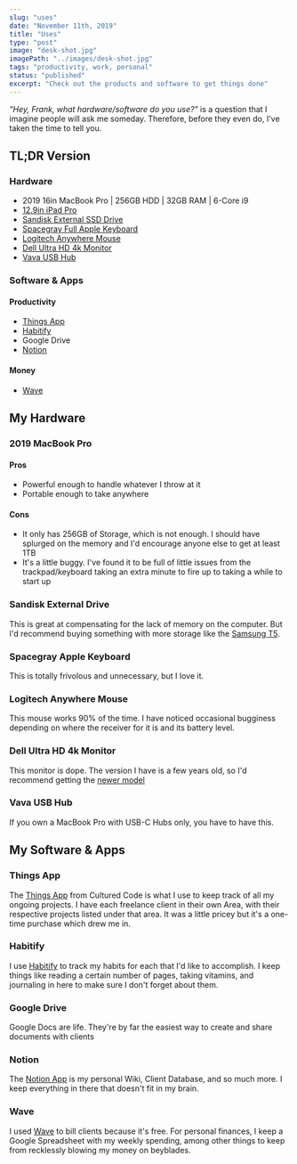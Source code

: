 ```yaml
---
slug: "uses"
date: "November 11th, 2019"
title: "Uses"
type: "post"
image: "desk-shot.jpg"
imagePath: "../images/desk-shot.jpg"
tags: "productivity, work, personal"
status: "published"
excerpt: "Check out the products and software to get things done"
---
```


_"Hey, Frank, what hardware/software do you use?"_ is a question that I imagine people will ask me someday. Therefore, before they even do, I've taken the time to tell you.

## TL;DR Version

### Hardware

- 2019 16in MacBook Pro | 256GB HDD | 32GB RAM | 6-Core i9
- [12.9in iPad Pro][6]
- [Sandisk External SSD Drive][5]
- [Spacegray Full Apple Keyboard][1]
- [Logitech Anywhere Mouse][2]
- [Dell Ultra HD 4k Monitor][3]
- [Vava USB Hub][4]

### Software & Apps

#### Productivity

- [Things App][9]
- [Habitify][10]
- Google Drive
- [Notion][11]

#### Money

- [Wave][12]

## My Hardware

### 2019 MacBook Pro

#### Pros

- Powerful enough to handle whatever I throw at it
- Portable enough to take anywhere

#### Cons

- It only has 256GB of Storage, which is not enough. I should have splurged on the memory and I'd encourage anyone else to get at least 1TB
- It's a little buggy. I've found it to be full of little issues from the trackpad/keyboard taking an extra minute to fire up to taking a while to start up

### Sandisk External Drive

This is great at compensating for the lack of memory on the computer. But I'd recommend buying something with more storage like the [Samsung T5][7].

### Spacegray Apple Keyboard

This is totally frivolous and unnecessary, but I love it.

### Logitech Anywhere Mouse

This mouse works 90% of the time. I have noticed occasional bugginess depending on where the receiver for it is and its battery level.

### Dell Ultra HD 4k Monitor

This monitor is dope. The version I have is a few years old, so I'd recommend getting the [newer model][8]

### Vava USB Hub

If you own a MacBook Pro with USB-C Hubs only, you have to have this.

## My Software & Apps

### Things App

The [Things App][9] from Cultured Code is what I use to keep track of all my ongoing projects. I have each freelance client in their own Area, with their respective projects listed under that area. It was a little pricey but it's a one-time purchase which drew me in.

### Habitify

I use [Habitify][10] to track my habits for each that I'd like to accomplish. I keep things like reading a certain number of pages, taking vitamins, and journaling in here to make sure I don't forget about them.

### Google Drive

Google Docs are life. They're by far the easiest way to create and share documents with clients

### Notion

The [Notion App][11] is my personal Wiki, Client Database, and so much more. I keep everything in there that doesn't fit in my brain.

### Wave

I used [Wave][12] to bill clients because it's free. For personal finances, I keep a Google Spreadsheet with my weekly spending, among other things to keep from recklessly blowing my money on beyblades.

[1]: https://www.apple.com/shop/product/MQ052LL/A/magic-keyboard-with-numeric-keypad-us-english-silver?afid=p238%7CsqSvTMyDX-dc_mtid_1870765e38482_pcrid_348109356936_pgrid_20669135887_&cid=aos-us-kwgo-btb--slid---product-&fnode=9d
[2]: https://smile.amazon.com/gp/product/B071VK5KXN/ref=ppx_yo_dt_b_asin_title_o05_s00?ie=UTF8&psc=1
[3]: https://smile.amazon.com/gp/product/B00PC9HFO8/ref=ppx_yo_dt_b_asin_title_o05_s01?ie=UTF8&psc=1
[4]: https://smile.amazon.com/gp/product/B079GSMZ7G/ref=ppx_yo_dt_b_asin_title_o06_s00?ie=UTF8&psc=1
[5]: https://smile.amazon.com/gp/product/B078STRHBX/ref=ppx_yo_dt_b_asin_title_o08_s00?ie=UTF8&psc=1
[6]: https://apple.com/shop/buy-ipad/ipad-pro/12.9-inch-display-64gb-space-gray-wifi
[7]: https://smile.amazon.com/Samsung-T5-Portable-SSD-MU-PA500B/dp/B073H4GPLQ/ref=sr_1_4?keywords=samsung%2Bssd&qid=1573524974&sr=8-4&th=1
[8]: https://smile.amazon.com/Dell-Ultrasharp-U2718Q-27-Inch-Monitor/dp/B073VYVX5S/ref=pd_bxgy_147_img_3/139-4519639-1172533?_encoding=UTF8&pd_rd_i=B073VYVX5S&pd_rd_r=ce6e9c22-8983-41fa-a21d-5950ea6f20f0&pd_rd_w=Gu6SL&pd_rd_wg=epltJ&pf_rd_p=09627863-9889-4290-b90a-5e9f86682449&pf_rd_r=D5N9A4V37R6RSDY445JF&psc=1&refRID=D5N9A4V37R6RSDY445JF
[9]: https://culturedcode.com/things/
[10]: https://www.habitify.me/
[11]: https://www.notion.so/
[12]: https://www.waveapps.com/
